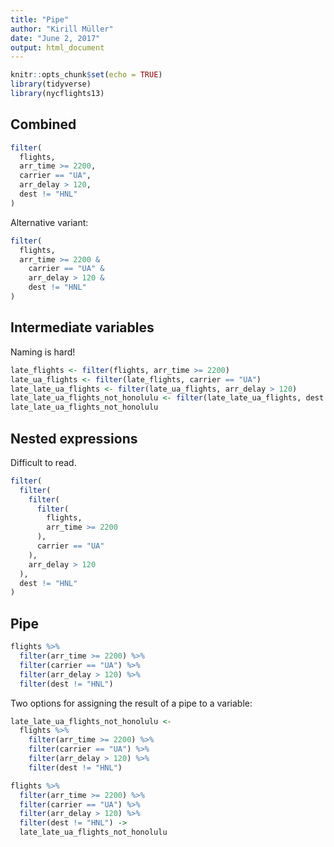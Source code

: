 ```yaml
---
title: "Pipe"
author: "Kirill Müller"
date: "June 2, 2017"
output: html_document
---
```


```r
knitr::opts_chunk$set(echo = TRUE)
library(tidyverse)
library(nycflights13)
```


## Combined

```r
filter(
  flights,
  arr_time >= 2200,
  carrier == "UA",
  arr_delay > 120,
  dest != "HNL"
)
```


Alternative variant:

```r
filter(
  flights,
  arr_time >= 2200 &
    carrier == "UA" &
    arr_delay > 120 &
    dest != "HNL"
)

```

## Intermediate variables

Naming is hard!

```r
late_flights <- filter(flights, arr_time >= 2200)
late_ua_flights <- filter(late_flights, carrier == "UA")
late_late_ua_flights <- filter(late_ua_flights, arr_delay > 120)
late_late_ua_flights_not_honolulu <- filter(late_late_ua_flights, dest != "HNL")
late_late_ua_flights_not_honolulu
```

## Nested expressions

Difficult to read.

```r
filter(
  filter(
    filter(
      filter(
        flights,
        arr_time >= 2200
      ),
      carrier == "UA"
    ),
    arr_delay > 120
  ),
  dest != "HNL"
)
```

## Pipe

```r
flights %>% 
  filter(arr_time >= 2200) %>% 
  filter(carrier == "UA") %>% 
  filter(arr_delay > 120) %>% 
  filter(dest != "HNL")
```

Two options for assigning the result of a pipe to a variable:

```r
late_late_ua_flights_not_honolulu <-
  flights %>% 
    filter(arr_time >= 2200) %>% 
    filter(carrier == "UA") %>% 
    filter(arr_delay > 120) %>% 
    filter(dest != "HNL")
```

```r
flights %>% 
  filter(arr_time >= 2200) %>% 
  filter(carrier == "UA") %>% 
  filter(arr_delay > 120) %>% 
  filter(dest != "HNL") ->
  late_late_ua_flights_not_honolulu
```

